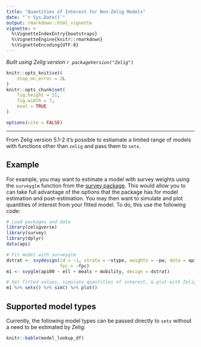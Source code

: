 ```yaml
---
title: "Quantities of Interest for Non-Zelig Models"
date: "`r Sys.Date()`"
output: rmarkdown::html_vignette
vignette: >
  %\VignetteIndexEntry{bootstraps}
  %\VignetteEngine{knitr::rmarkdown}
  %\VignetteEncoding{UTF-8}
---
```


*Built using Zelig version `r packageVersion("Zelig")`*

```r
knitr::opts_knit$set(
    stop_on_error = 2L
)
knitr::opts_chunk$set(
    fig.height = 11,
    fig.width = 7,
    eval = TRUE
)

options(cite = FALSE)
```
---

From Zelig version 5.1-2 it's possible to estiamate a limited range of models with functions other than `zelig` and pass them to `setx`.

Example
-------

For example, you may want to estimate a model with survey weights using the `surveyglm` function from the [survey package](https://CRAN.R-project.org/package=survey). This would allow you to can take full advantage of the options that the package has for model estimation and post-estimation. You may then want to simulate and plot quantities of interest from your fitted model. To do, this use the following code:

```r
# Load packages and data
library(zeligverse)
library(survey)
library(dplyr)
data(api)

# Fit model with surveyglm
dstrat <- svydesign(id = ~1, strata = ~stype, weights = ~pw, data = apistrat,
                    fpc = ~fpc)
m1 <- svyglm(api00 ~ ell + meals + mobility, design = dstrat)

# Set fitted values, simulate quantities of interest, & plot with Zelig
m1 %>% setx() %>% sim() %>% plot()
```

Supported model types
---------------------

Currently, the following model types can be passed directly to `setx` without a need to be estimated by Zelig:

```r
knitr::kable(model_lookup_df)
```

